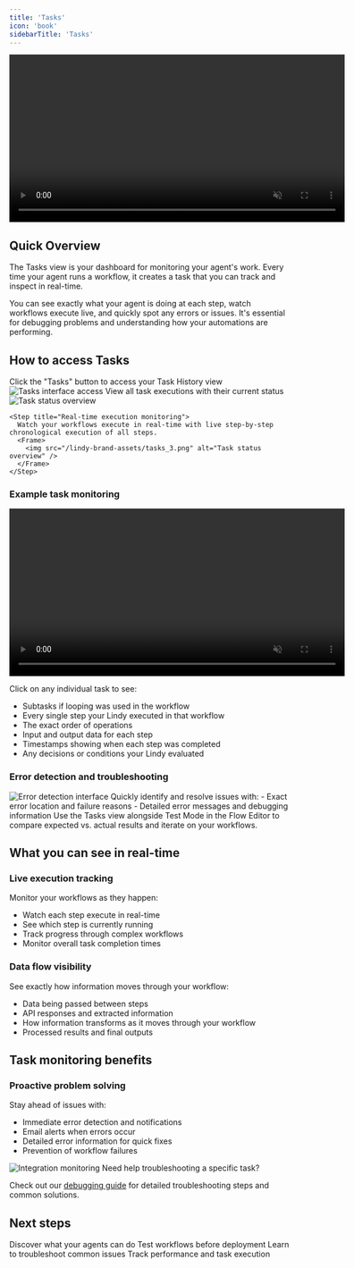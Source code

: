 ```yaml
---
title: 'Tasks'
icon: 'book'
sidebarTitle: 'Tasks'
---
```


<div style={{ display: 'flex', justifyContent: 'center', margin: '2rem 0' }}>
  <div className="video-card">
    <video
      src="https://lindy-docs-content.nyc3.digitaloceanspaces.com/Tasks.mp4"
      width="600"
      autoPlay
      muted
      loop
      playsInline
      style={{ display: 'block', width: '100%', borderRadius: '16px' }}
    />
  </div>
</div>

## Quick Overview

The Tasks view is your dashboard for monitoring your agent's work. Every time your agent runs a workflow, it creates a task that you can track and inspect in real-time.

You can see exactly what your agent is doing at each step, watch workflows execute live, and quickly spot any errors or issues. It's essential for debugging problems and understanding how your automations are performing.

## How to access Tasks

<Steps>
  <Step title="Click the Tasks button">
    Click the "Tasks" button to access your Task History view
    <Frame>
      <img src="/lindy-brand-assets/tasks_1.png" alt="Tasks interface access" />
    </Frame>
  </Step>
  <Step title="Monitor your workflows">
    View all task executions with their current status
    <Frame>
      <img src="/lindy-brand-assets/tasks_2.png" alt="Task status overview" />
    </Frame>
  </Step>

    <Step title="Real-time execution monitoring">
      Watch your workflows execute in real-time with live step-by-step chronological execution of all steps.
      <Frame>
        <img src="/lindy-brand-assets/tasks_3.png" alt="Task status overview" />
      </Frame>
    </Step>
  </Steps>


### Example task monitoring
<div style={{ display: 'flex', justifyContent: 'center', margin: '2rem 0' }}>
  <div className="video-card">
    <video
      src="/lindy-brand-assets/tasks_5.mp4"
      width="600"
      autoPlay
      muted
      loop
      playsInline
      style={{ display: 'block', width: '100%', borderRadius: '16px' }}
    />
  </div>
</div>

Click on any individual task to see:
- Subtasks if looping was used in the workflow
- Every single step your Lindy executed in that workflow
- The exact order of operations
- Input and output data for each step
- Timestamps showing when each step was completed
- Any decisions or conditions your Lindy evaluated

### Error detection and troubleshooting
<Frame>
  <img src="/lindy-brand-assets/tasks_6.png" alt="Error detection interface" />
</Frame>
Quickly identify and resolve issues with:
- Exact error location and failure reasons
- Detailed error messages and debugging information

<Tip>
  Use the Tasks view alongside Test Mode in the Flow Editor to compare expected vs. actual results and iterate on your workflows.
</Tip>

## What you can see in real-time

### Live execution tracking
Monitor your workflows as they happen:
- Watch each step execute in real-time
- See which step is currently running
- Track progress through complex workflows
- Monitor overall task completion times

### Data flow visibility
See exactly how information moves through your workflow:
- Data being passed between steps
- API responses and extracted information
- How information transforms as it moves through your workflow
- Processed results and final outputs

## Task monitoring benefits

### Proactive problem solving
Stay ahead of issues with:
- Immediate error detection and notifications
- Email alerts when errors occur
- Detailed error information for quick fixes
- Prevention of workflow failures
<Frame>
  <img src="/lindy-brand-assets/email-error.png" alt="Integration monitoring" />
</Frame>

<Note>
Need help troubleshooting a specific task?
  
  Check out our [debugging guide](/testing/debugging) for detailed troubleshooting steps and common solutions.
</Note>


## Next steps

<CardGroup cols={2}>
  <Card title="Actions" href="/fundamentals/lindy-101/actions" icon="arrow-pointer">
    Discover what your agents can do
  </Card>
  <Card title="Testing Workflows" href="/testing/test-panel" icon="play">
    Test workflows before deployment
  </Card>
  <Card title="Debugging" href="/testing/debugging" icon="bug">
    Learn to troubleshoot common issues
  </Card>
  <Card title="Monitoring Agents" href="/testing/monitoring-your-agents" icon="magnifying-glass">
    Track performance and task execution
  </Card>
</CardGroup>

